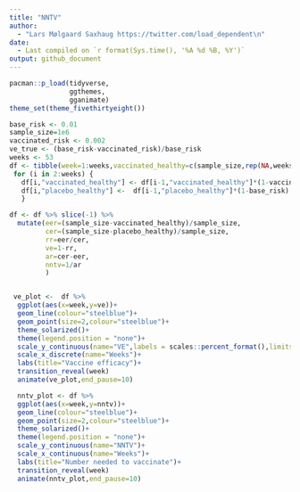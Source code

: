 ```yaml
---
title: "NNTV"
author: 
  - "Lars Mølgaard Saxhaug https://twitter.com/load_dependent\n"
date: 
  - Last compiled on `r format(Sys.time(), '%A %d %B, %Y')`
output: github_document
---
```


```r
pacman::p_load(tidyverse,
               ggthemes,
               gganimate)
theme_set(theme_fivethirtyeight())
```


```r
base_risk <- 0.01
sample_size=1e6
vaccinated_risk <- 0.002
ve_true <- (base_risk-vaccinated_risk)/base_risk
weeks <- 53
df <- tibble(week=1:weeks,vaccinated_healthy=c(sample_size,rep(NA,weeks-1)),placebo_healthy=c(sample_size,rep(NA,weeks-1)))
 for (i in 2:weeks) {
   df[i,"vaccinated_healthy"] <- df[i-1,"vaccinated_healthy"]*(1-vaccinated_risk) 
   df[i,"placebo_healthy"] <-  df[i-1,"placebo_healthy"]*(1-base_risk)
   }

df <- df %>% slice(-1) %>% 
  mutate(eer=(sample_size-vaccinated_healthy)/sample_size,
         cer=(sample_size-placebo_healthy)/sample_size,
         rr=eer/cer,
         ve=1-rr,
         ar=cer-eer,
         nntv=1/ar
         )



```

```r
 ve_plot <-  df %>% 
  ggplot(aes(x=week,y=ve))+
  geom_line(colour="steelblue")+
  geom_point(size=2,colour="steelblue")+
  theme_solarized()+
  theme(legend.position = "none")+
  scale_y_continuous(name="VE",labels = scales::percent_format(),limits = c(0,1))+
  scale_x_discrete(name="Weeks")+
  labs(title="Vaccine efficacy")+
  transition_reveal(week) 
  animate(ve_plot,end_pause=10)
```

```r
  nntv_plot <- df %>% 
  ggplot(aes(x=week,y=nntv))+
  geom_line(colour="steelblue")+
  geom_point(size=2,colour="steelblue")+
  theme_solarized()+
  theme(legend.position = "none")+
  scale_y_continuous(name="NNTV")+
  scale_x_continuous(name="Weeks")+
  labs(title="Number needed to vaccinate")+
  transition_reveal(week) 
  animate(nntv_plot,end_pause=10)
```

 
 
